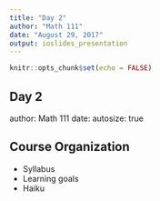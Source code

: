```yaml
---
title: "Day 2"
author: "Math 111"
date: "August 29, 2017"
output: ioslides_presentation
---
```


```r
knitr::opts_chunk$set(echo = FALSE)
```

## Day 2
author: Math 111
date: 
autosize: true

## Course Organization
- Syllabus
- Learning goals
- Haiku

